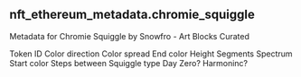 ## nft_ethereum_metadata.chromie_squiggle 
Metadata for Chromie Squiggle by Snowfro - Art Blocks Curated


<ParamField path="token_id">
Token ID
</ParamField>
<ParamField path="color_direction">
Color direction
</ParamField>
<ParamField path="color_spread">
Color spread
</ParamField>
<ParamField path="end_color">
End color
</ParamField>
<ParamField path="height">
Height
</ParamField>
<ParamField path="segments">
Segments
</ParamField>
<ParamField path="spectrum">
Spectrum
</ParamField>
<ParamField path="start_color">
Start color
</ParamField>
<ParamField path="steps_between">
Steps between
</ParamField>
<ParamField path="squiggle_type">
Squiggle type
</ParamField>
<ParamField path="day_zero">
Day Zero?
</ParamField>
<ParamField path="harmonic">
Harmoninc?
</ParamField>
